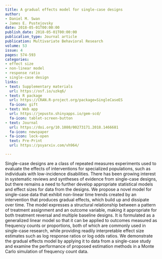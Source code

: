 ```yaml
---
title: A gradual effects model for single-case designs
author:
- Daniel M. Swan
- James E. Pustejovsky
date: 2018-05-01T00:00:00
publish_date: 2018-05-01T00:00:00
publication_type: Journal article
publication: Multivariate Behavioral Research
volume: 53 
issue: 4
pages: 574-593
categories:
- effect size
- non-linear model
- response ratio
- single-case design
links:
- text: Supplementary materials
  url: https://osf.io/uzkq6/
- text: R package
  url: https://CRAN.R-project.org/package=SingleCaseES
  fa-icon: gift
- text: Web app
  url: https://jepusto.shinyapps.io/gem-scd/
  fa-icon: tablet-screen-button
- text: Journal
  url: https://doi.org/10.1080/00273171.2018.1466681
  fa-icon: newspaper
- fa-icon: lock-open
  text: Pre-Print
  url: https://psyarxiv.com/vh964/

---
```



Single-case designs are a class of repeated measures experiments used to evaluate the effects of interventions for specialized populations, such as individuals with low-incidence disabilities. There has been growing interest in systematic reviews and syntheses of evidence from single-case designs, but there remains a need to further develop appropriate statistical models and effect sizes for data from the designs. We propose a novel model for single-case data that exhibit non-linear time trends created by an intervention that produces gradual effects, which build up and dissipate over time. The model expresses a structural relationship between a pattern of treatment assignment and an outcome variable, making it appropriate for both treatment reversal and multiple baseline designs. It is formulated as a generalized linear model so that it can be applied to outcomes measured as frequency counts or proportions, both of which are commonly used in single-case research, while providing readily interpretable effect size estimates such as log response ratios or log odds ratios. We demonstrate the gradual effects model by applying it to data from a single-case study and examine the performance of proposed estimation methods in a Monte Carlo simulation of frequency count data.

